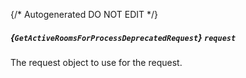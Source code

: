 {/* Autogenerated DO NOT EDIT  */}

##### *{`GetActiveRoomsForProcessDeprecatedRequest`}* `request`
The request object to use for the request.

<Collapsible openLabel={Labels.showProperties} closeLabel={Labels.hideProperties}>
  <GetActiveRoomsForProcessDeprecatedRequest />
</Collapsible>

